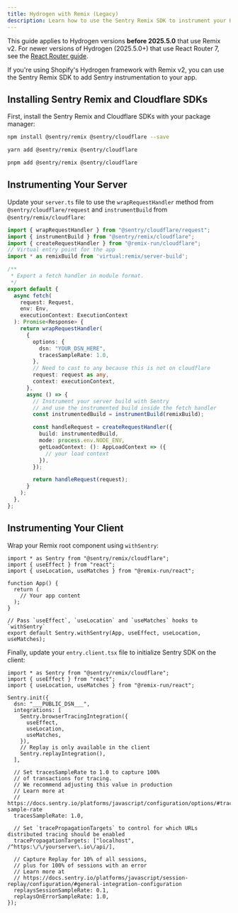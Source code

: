 ```yaml
---
title: Hydrogen with Remix (Legacy)
description: Learn how to use the Sentry Remix SDK to instrument your Hydrogen app (versions before 2025.5.0).
---
```


<Alert level="info" title="Hydrogen Version">

This guide applies to Hydrogen versions **before 2025.5.0** that use Remix v2. For newer versions of Hydrogen (2025.5.0+) that use React Router 7, see the [React Router guide](/platforms/javascript/guides/cloudflare/frameworks/hydrogen-react-router/).

</Alert>

If you're using Shopify's Hydrogen framework with Remix v2, you can use the Sentry Remix SDK to add Sentry instrumentation to your app.

## Installing Sentry Remix and Cloudflare SDKs

First, install the Sentry Remix and Cloudflare SDKs with your package manager:

```bash {tabTitle:npm}
npm install @sentry/remix @sentry/cloudflare --save
```

```bash {tabTitle:yarn}
yarn add @sentry/remix @sentry/cloudflare
```

```bash {tabTitle:pnpm}
pnpm add @sentry/remix @sentry/cloudflare
```

## Instrumenting Your Server

Update your `server.ts` file to use the `wrapRequestHandler` method from `@sentry/cloudflare/request` and `instrumentBuild` from `@sentry/remix/cloudflare`:

```ts {filename:server.ts}
import { wrapRequestHandler } from "@sentry/cloudflare/request";
import { instrumentBuild } from "@sentry/remix/cloudflare";
import { createRequestHandler } from "@remix-run/cloudflare";
// Virtual entry point for the app
import * as remixBuild from 'virtual:remix/server-build';

/**
 * Export a fetch handler in module format.
 */
export default {
  async fetch(
    request: Request,
    env: Env,
    executionContext: ExecutionContext
  ): Promise<Response> {
    return wrapRequestHandler(
      {
        options: {
          dsn: "YOUR_DSN_HERE",
          tracesSampleRate: 1.0,
        },
        // Need to cast to any because this is not on cloudflare
        request: request as any,
        context: executionContext,
      },
      async () => {
        // Instrument your server build with Sentry
        // and use the instrumented build inside the fetch handler
        const instrumentedBuild = instrumentBuild(remixBuild);

        const handleRequest = createRequestHandler({
          build: instrumentedBuild,
          mode: process.env.NODE_ENV,
          getLoadContext: (): AppLoadContext => ({
            // your load context
          }),
        });

        return handleRequest(request);
      }
    );
  },
};
```

## Instrumenting Your Client

Wrap your Remix root component using `withSentry`:

```tsx {filename:app/root.tsx}
import * as Sentry from "@sentry/remix/cloudflare";
import { useEffect } from "react";
import { useLocation, useMatches } from "@remix-run/react";

function App() {
  return (
    // Your app content
  );
}

// Pass `useEffect`, `useLocation` and `useMatches` hooks to `withSentry`
export default Sentry.withSentry(App, useEffect, useLocation, useMatches);
```

Finally, update your `entry.client.tsx` file to initialize Sentry SDK on the client:

```tsx {filename:app/entry.client.tsx}
import * as Sentry from "@sentry/remix/cloudflare";
import { useEffect } from "react";
import { useLocation, useMatches } from "@remix-run/react";

Sentry.init({
  dsn: "___PUBLIC_DSN___",
  integrations: [
    Sentry.browserTracingIntegration({
      useEffect,
      useLocation,
      useMatches,
    }),
    // Replay is only available in the client
    Sentry.replayIntegration(),
  ],

  // Set tracesSampleRate to 1.0 to capture 100%
  // of transactions for tracing.
  // We recommend adjusting this value in production
  // Learn more at
  // https://docs.sentry.io/platforms/javascript/configuration/options/#traces-sample-rate
  tracesSampleRate: 1.0,

  // Set `tracePropagationTargets` to control for which URLs distributed tracing should be enabled
  tracePropagationTargets: ["localhost", /^https:\/\/yourserver\.io\/api/],

  // Capture Replay for 10% of all sessions,
  // plus for 100% of sessions with an error
  // Learn more at
  // https://docs.sentry.io/platforms/javascript/session-replay/configuration/#general-integration-configuration
  replaysSessionSampleRate: 0.1,
  replaysOnErrorSampleRate: 1.0,
});
```
